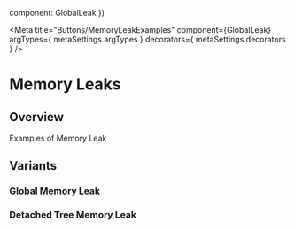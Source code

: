 
  component: GlobalLeak
})

<Meta
  title="Buttons/MemoryLeakExamples"
  component={GlobalLeak}
  argTypes={ metaSettings.argTypes }
  decorators={ metaSettings.decorators }
/>

<!--- Component template -->


<!--- Component documentation -->

# Memory Leaks
## Overview
Examples of Memory Leak

## Variants

### Global Memory Leak
<Canvas>
  <Story name="GlobalMemoryLeak">
    <GlobalLeak />
  </Story>
</Canvas>

### Detached Tree Memory Leak
<Canvas>
  <Story name="DetachedTreeMemoryLeak">
    <DetachedTreeLeak />
  </Story>
</Canvas>
